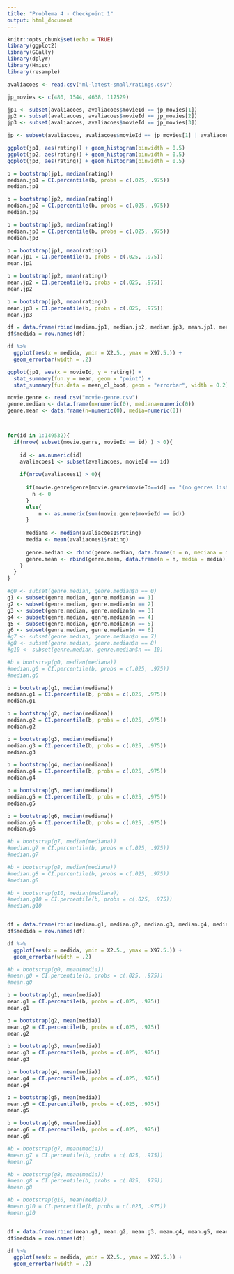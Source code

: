 ```yaml
---
title: "Problema 4 - Checkpoint 1"
output: html_document
---
```


```r
knitr::opts_chunk$set(echo = TRUE)
library(ggplot2)
library(GGally)
library(dplyr)
library(Hmisc)
library(resample)

avaliacoes <- read.csv("ml-latest-small/ratings.csv")

```


```r
jp_movies <- c(480, 1544, 4638, 117529)

jp1 <- subset(avaliacoes, avaliacoes$movieId == jp_movies[1])
jp2 <- subset(avaliacoes, avaliacoes$movieId == jp_movies[2])
jp3 <- subset(avaliacoes, avaliacoes$movieId == jp_movies[3])

jp <- subset(avaliacoes, avaliacoes$movieId == jp_movies[1] | avaliacoes$movieId == jp_movies[2] | avaliacoes$movieId == jp_movies[3])

ggplot(jp1, aes(rating)) + geom_histogram(binwidth = 0.5)
ggplot(jp2, aes(rating)) + geom_histogram(binwidth = 0.5)
ggplot(jp3, aes(rating)) + geom_histogram(binwidth = 0.5)

```

```r

b = bootstrap(jp1, median(rating))
median.jp1 = CI.percentile(b, probs = c(.025, .975))
median.jp1

b = bootstrap(jp2, median(rating))
median.jp2 = CI.percentile(b, probs = c(.025, .975))
median.jp2

b = bootstrap(jp3, median(rating))
median.jp3 = CI.percentile(b, probs = c(.025, .975))
median.jp3

b = bootstrap(jp1, mean(rating))
mean.jp1 = CI.percentile(b, probs = c(.025, .975))
mean.jp1

b = bootstrap(jp2, mean(rating))
mean.jp2 = CI.percentile(b, probs = c(.025, .975))
mean.jp2

b = bootstrap(jp3, mean(rating))
mean.jp3 = CI.percentile(b, probs = c(.025, .975))
mean.jp3

df = data.frame(rbind(median.jp1, median.jp2, median.jp3, mean.jp1, mean.jp2, mean.jp3))
df$medida = row.names(df)

df %>% 
  ggplot(aes(x = medida, ymin = X2.5., ymax = X97.5.)) + 
  geom_errorbar(width = .2)
```


```r
ggplot(jp1, aes(x = movieId, y = rating)) + 
  stat_summary(fun.y = mean, geom = "point") + 
  stat_summary(fun.data = mean_cl_boot, geom = "errorbar", width = 0.2)
```


```r
movie.genre <- read.csv("movie-genre.csv")
genre.median <- data.frame(n=numeric(0), mediana=numeric(0))
genre.mean <- data.frame(n=numeric(0), media=numeric(0))



for(id in 1:149532){
  if(nrow( subset(movie.genre, movieId == id) ) > 0){
    
    id <- as.numeric(id)
    avaliacoes1 <- subset(avaliacoes, movieId == id)
    
    if(nrow(avaliacoes1) > 0){
      
      if(movie.genre$genre[movie.genre$movieId==id] == "(no genres listed)"){
        n <- 0
      }
      else{
          n <- as.numeric(sum(movie.genre$movieId == id))
      }
      
      mediana <- median(avaliacoes1$rating)
      media <- mean(avaliacoes1$rating)
      
      genre.median <- rbind(genre.median, data.frame(n = n, mediana = mediana))
      genre.mean <- rbind(genre.mean, data.frame(n = n, media = media))
    }
  }
}

#g0 <- subset(genre.median, genre.median$n == 0)
g1 <- subset(genre.median, genre.median$n == 1)
g2 <- subset(genre.median, genre.median$n == 2)
g3 <- subset(genre.median, genre.median$n == 3)
g4 <- subset(genre.median, genre.median$n == 4)
g5 <- subset(genre.median, genre.median$n == 5)
g6 <- subset(genre.median, genre.median$n == 6)
#g7 <- subset(genre.median, genre.median$n == 7)
#g8 <- subset(genre.median, genre.median$n == 8)
#g10 <- subset(genre.median, genre.median$n == 10)


```

```r
#b = bootstrap(g0, median(mediana))
#median.g0 = CI.percentile(b, probs = c(.025, .975))
#median.g0

b = bootstrap(g1, median(mediana))
median.g1 = CI.percentile(b, probs = c(.025, .975))
median.g1

b = bootstrap(g2, median(mediana))
median.g2 = CI.percentile(b, probs = c(.025, .975))
median.g2

b = bootstrap(g3, median(mediana))
median.g3 = CI.percentile(b, probs = c(.025, .975))
median.g3

b = bootstrap(g4, median(mediana))
median.g4 = CI.percentile(b, probs = c(.025, .975))
median.g4

b = bootstrap(g5, median(mediana))
median.g5 = CI.percentile(b, probs = c(.025, .975))
median.g5

b = bootstrap(g6, median(mediana))
median.g6 = CI.percentile(b, probs = c(.025, .975))
median.g6

#b = bootstrap(g7, median(mediana))
#median.g7 = CI.percentile(b, probs = c(.025, .975))
#median.g7

#b = bootstrap(g8, median(mediana))
#median.g8 = CI.percentile(b, probs = c(.025, .975))
#median.g8

#b = bootstrap(g10, median(mediana))
#median.g10 = CI.percentile(b, probs = c(.025, .975))
#median.g10


df = data.frame(rbind(median.g1, median.g2, median.g3, median.g4, median.g5, median.g6))
df$medida = row.names(df)

df %>% 
  ggplot(aes(x = medida, ymin = X2.5., ymax = X97.5.)) + 
  geom_errorbar(width = .2)
```


```r
#b = bootstrap(g0, mean(media))
#mean.g0 = CI.percentile(b, probs = c(.025, .975))
#mean.g0

b = bootstrap(g1, mean(media))
mean.g1 = CI.percentile(b, probs = c(.025, .975))
mean.g1

b = bootstrap(g2, mean(media))
mean.g2 = CI.percentile(b, probs = c(.025, .975))
mean.g2

b = bootstrap(g3, mean(media))
mean.g3 = CI.percentile(b, probs = c(.025, .975))
mean.g3

b = bootstrap(g4, mean(media))
mean.g4 = CI.percentile(b, probs = c(.025, .975))
mean.g4

b = bootstrap(g5, mean(media))
mean.g5 = CI.percentile(b, probs = c(.025, .975))
mean.g5

b = bootstrap(g6, mean(media))
mean.g6 = CI.percentile(b, probs = c(.025, .975))
mean.g6

#b = bootstrap(g7, mean(media))
#mean.g7 = CI.percentile(b, probs = c(.025, .975))
#mean.g7

#b = bootstrap(g8, mean(media))
#mean.g8 = CI.percentile(b, probs = c(.025, .975))
#mean.g8

#b = bootstrap(g10, mean(media))
#mean.g10 = CI.percentile(b, probs = c(.025, .975))
#mean.g10


df = data.frame(rbind(mean.g1, mean.g2, mean.g3, mean.g4, mean.g5, mean.g6))
df$medida = row.names(df)

df %>% 
  ggplot(aes(x = medida, ymin = X2.5., ymax = X97.5.)) + 
  geom_errorbar(width = .2)
```